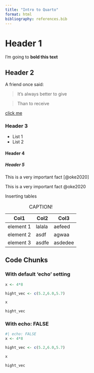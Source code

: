 ```yaml
---
title: "Intro to Quarto"
format: html
bibliography: references.bib
---
```


# Header 1

I'm going to **bold this text**

## Header 2

A friend once said:

> It's always better to give

> Than to receive

[click me](https://google.com)

### Header 3

-   List 1
-   List 2

#### Header 4

##### Header 5

This is a very important fact [@oke2020]

This is a very important fact @oke2020

Inserting tables

| Col1      | Col2   | Col3    |
|-----------|--------|---------|
| element 1 | lalala | aefeed  |
| element 2 | asdf   | agwaa   |
| element 3 | asdfe  | asdedee |

: CAPTION!


## Code Chunks
### With default 'echo' setting

```r

x <- 4*8

hight_vec <- c(5.2,6.0,5.7)

x

hight_vec
```

### With echo: FALSE

```r
#| echo: FALSE
x <- 4*8

hight_vec <- c(5.2,6.0,5.7)

x

hight_vec
```



